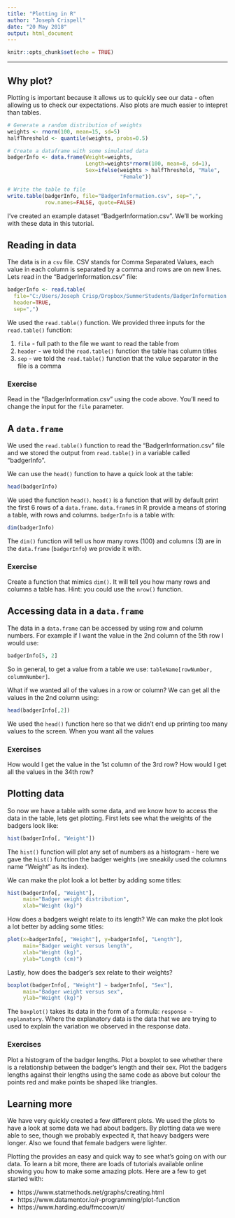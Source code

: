 ---
title: "Plotting in R"
author: "Joseph Crispell"
date: "20 May 2018"
output: html_document
---

```{r setup, include=FALSE}
knitr::opts_chunk$set(echo = TRUE)
```

-----

## Why plot?

Plotting is important because it allows us to quickly see our data - often allowing us to check our expectations. Also plots are much easier to intepret than tables.

```{r, include=FALSE}

# Generate a random distribution of weights
weights <- rnorm(100, mean=15, sd=5)
halfThreshold <- quantile(weights, probs=0.5)

# Create a dataframe with some simulated data
badgerInfo <- data.frame(Weight=weights,
                         Length=weights*rnorm(100, mean=8, sd=1),
                         Sex=ifelse(weights > halfThreshold, "Male", 
                                    "Female"))

# Write the table to file
write.table(badgerInfo, file="BadgerInformation.csv", sep=",",
            row.names=FALSE, quote=FALSE)
```

I've created an example dataset "BadgerInformation.csv". We'll be working with these data in this tutorial.

## Reading in data

The data is in a `csv` file. CSV stands for Comma Separated Values, each value in each column is separated by a comma and rows are on new lines. Lets read in the "BadgerInformation.csv" file:
```{r}
badgerInfo <- read.table(
  file="C:/Users/Joseph Crisp/Dropbox/SummerStudents/BadgerInformation.csv",
  header=TRUE,
  sep=",")
```

We used the `read.table()` function. We provided three inputs for the `read.table()` function:

1. `file` - full path to the file we want to read the table from
2. `header` - we told the `read.table()` function the table has column titles
3. `sep` - we told the `read.table()` function that the value separator in the file is a comma

### Exercise
Read in the "BadgerInformation.csv" using the code above. You'll need to change the input for the `file` parameter.

## A `data.frame`

We used the `read.table()` function to read the "BadgerInformation.csv" file and we stored the output from `read.table()` in a variable called "badgerInfo".

We can use the `head()` function to have a quick look at the table:
```{r}
head(badgerInfo)
```

We used the function `head()`. `head()` is a function that will by default print the first 6 rows of a `data.frame`. `data.frame`s in R provide a means of storing a table, with rows and columns. `badgerInfo` is a table with:

```{r}
dim(badgerInfo)
```

The `dim()` function will tell us how many rows (100) and columns (3) are in the `data.frame` (`badgerInfo`) we provide it with.

### Exercise
Create a function that mimics `dim()`. It will tell you how many rows and columns a table has. Hint: you could use the `nrow()` function.

## Accessing data in a `data.frame`

The data in a `data.frame` can be accessed by using row and column numbers. For example if I want the value in the 2nd column of the 5th row I would use:

```{r}
badgerInfo[5, 2]
```

So in general, to get a value from a table we use: `tableName[rowNumber, columnNumber]`.

What if we wanted all of the values in a row or column? We can get all the values in the 2nd column using:
```{r}
head(badgerInfo[,2])
```

We used the `head()` function here so that we didn't end up printing too many values to the screen. When you want all the values

### Exercises
How would I get the value in the 1st column of the 3rd row?
How would I get all the values in the 34th row?

## Plotting data

So now we have a table with some data, and we know how to access the data in the table, lets get plotting. First lets see what the weights of the badgers look like:
```{r}
hist(badgerInfo[, "Weight"])
```

The `hist()` function will plot any set of numbers as a histogram - here we gave the `hist()` function the badger weights (we sneakily used the columns name "Weight" as its index).

We can make the plot look a lot better by adding some titles:
```{r}
hist(badgerInfo[, "Weight"],
     main="Badger weight distribution",
     xlab="Weight (kg)")
```

How does a badgers weight relate to its length?
We can make the plot look a lot better by adding some titles:
```{r}
plot(x=badgerInfo[, "Weight"], y=badgerInfo[, "Length"],
     main="Badger weight versus length",
     xlab="Weight (kg)",
     ylab="Length (cm)")
```

Lastly, how does the badger's sex relate to their weights?
```{r}
boxplot(badgerInfo[, "Weight"] ~ badgerInfo[, "Sex"],
     main="Badger weight versus sex",
     ylab="Weight (kg)")
```

The `boxplot()` takes its data in the form of a formula: `response ~ explanatory`. Where the explanatory data is the data that we are trying to used to explain the variation we observed in the response data.

### Exercises
Plot a histogram of the badger lengths.
Plot a boxplot to see whether there is a relationship between the badger's length and their sex.
Plot the badgers lengths against their lengths using the same code as above but colour the points red and make points be shaped like triangles.

## Learning more
We have very quickly created a few different plots. We used the plots to have a look at some data we had about badgers. By plotting data we were able to see, though we probably expected it, that heavy badgers were longer. Also we found that female badgers were lighter.

Plotting the provides an easy and quick way to see what's going on with our data. To learn a bit more, there are loads of tutorials available online showing you how to make some amazing plots. Here are a few to get started with:

* https://www.statmethods.net/graphs/creating.html
* https://www.datamentor.io/r-programming/plot-function
* https://www.harding.edu/fmccown/r/